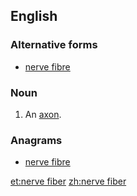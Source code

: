 ==English==

===Alternative forms===
* [[nerve fibre]]

===Noun===
{{en-noun|head=[[nerve]] [[fiber]]}}

# {{context|anatomy|lang=en}} An [[axon]].

===Anagrams===
* [[nerve fibre#English|nerve fibre]]

[[et:nerve fiber]]
[[zh:nerve fiber]]